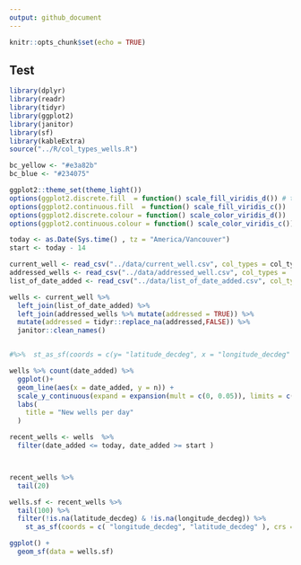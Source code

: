 ```yaml
---
output: github_document
---
```


```r
knitr::opts_chunk$set(echo = TRUE)
```


## Test    
```r
library(dplyr)
library(readr)
library(tidyr)
library(ggplot2)
library(janitor)
library(sf)
library(kableExtra)
source("../R/col_types_wells.R")

bc_yellow <- "#e3a82b"
bc_blue <- "#234075"

ggplot2::theme_set(theme_light()) 
options(ggplot2.discrete.fill  = function() scale_fill_viridis_d()) # these scales are colorbliend friendly and start with "cooperators blue"
options(ggplot2.continuous.fill  = function() scale_fill_viridis_c())
options(ggplot2.discrete.colour = function() scale_color_viridis_d())
options(ggplot2.continuous.colour = function() scale_color_viridis_c())

today <- as.Date(Sys.time() , tz = "America/Vancouver")
start <- today - 14 
```

```r
current_well <- read_csv("../data/current_well.csv", col_types = col_types_wells )# from R/coltypes_well 
addressed_wells <- read_csv("../data/addressed_well.csv", col_types =  readr::cols(well_tag_number = col_double()))
list_of_date_added <- read_csv("../data/list_of_date_added.csv", col_types =  readr::cols(well_tag_number = col_double(), date_added = col_date()))

wells <- current_well %>% 
  left_join(list_of_date_added) %>%
  left_join(addressed_wells %>% mutate(addressed = TRUE)) %>%
  mutate(addressed = tidyr::replace_na(addressed,FALSE)) %>%
  janitor::clean_names() 


#%>%  st_as_sf(coords = c(y= "latitude_decdeg", x = "longitude_decdeg" ), crs = 4326)
```
```r
wells %>% count(date_added) %>%
  ggplot()+
  geom_line(aes(x = date_added, y = n)) +
  scale_y_continuous(expand = expansion(mult = c(0, 0.05)), limits = c(0, NA)) +
  labs(
    title = "New wells per day"
  )
```

```r
recent_wells <- wells  %>% 
  filter(date_added <= today, date_added >= start )



recent_wells %>% 
  tail(20) 
```



```r
wells.sf <- recent_wells %>% 
  tail(100) %>% 
  filter(!is.na(latitude_decdeg) & !is.na(longitude_decdeg)) %>%
    st_as_sf(coords = c( "longitude_decdeg", "latitude_decdeg" ), crs = 4326, remove = FALSE) 

ggplot() +
  geom_sf(data = wells.sf)
  
```


